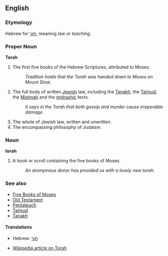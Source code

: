 ==English==

===Etymology===

Hebrew for [[תור]], meaning ''law'' or ''teaching''.

===Proper Noun===
'''Torah'''

# The first five books of the Hebrew Scriptures, attributed to Moses.
#: ''Tradition holds that the Torah was handed down to Moses on Mount Sinai.''
# The full body of written [[Jewish]] law, including the [[Tanakh]], the [[Talmud]], the [[Mishnah]] and the [[midrashic]] texts.
#: ''It says in the Torah that both gossip and murder cause irreperable damage.''
# The whole of Jewish law, written and unwritten.
# The encompassing philosophy of Judaism.

===Noun===
'''torah''' <!-- Or is it or can it be capitalized? -->

# A book or scroll containing the five books of Moses.
#: ''An anonymous donor has provided us with a lovely new torah.''

===See also===
*[[Five Books of Moses]]
*[[Old Testament]]
*[[Pentateuch]]
*[[Talmud]]
*[[Tanakh]]

====Translations====
*Hebrew: [[תור]]

*[[w:Torah|Wikipedia article on Torah]]